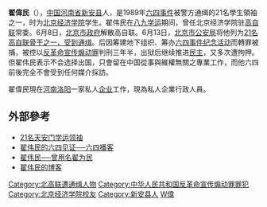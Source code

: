 {{wikisource|北京市公安局搜捕“高自联”在逃分子通缉令}}
'''翟偉民'''（{{bd|1968年|catIdx=M}}），[[中华人民共和国|中国]][[河南省|河南省]][[新安县|新安县]]人，是1989年[[六四事件|六四事件]]被警方通缉的21名學生領袖之一，时为[[首都经济贸易大学|北京经济学院]]学生。翟伟民在[[六四事件|八九学运]]期间，曾任北京经济学院驻[[北京高校学生自治联合会|高自联]]常委。6月8日，[[北京市人民政府|北京市政府]]解散高自联。6月13日，[[北京市公安局|北京市公安局]]将他列为[[六四事件期間的持不同政見者#正式发布|21名高自联骨干之一，受到通缉]]。后因筹建地下组织、筹办[[六四事件纪念活动|六四事件纪念活动]]而轉罪被捕，被控以[[反革命宣傳煽動|反革命宣传煽动罪]]判刑三年半，出狱后继续推进[[民主|民主]]，又多次遭拘押。但翟伟民表示不会选择出国，只會留在中国從事與維權無關之專業工作，而他六四前後完全不會受到任何媒介採訪。

翟偉民現在[[河南省|河南]][[洛阳市|洛阳]]一家私人[[企业|企业]]工作，現為私人企業行政人員。

==外部參考==
* [https://web.archive.org/web/20110715230633/http://hefei.usc.edu/shwdetail.asp?zID=1703 21名天安门学运领袖]
* [http://www.64memo.com/disp.aspx?Id=16073&m=60 翟伟民的六四见证──六四播客]
* [http://www.64memo.com/disp.aspx?Id=14610 翟伟民──曾用名翟为民]
* [http://blog.sina.com.cn/s/article_wap_1627720214_1.html 翟伟民的博客]

{{六四事件}}
[[Category:北高联遭通缉人物|Category:北高联遭通缉人物]]
[[Category:中华人民共和国反革命宣传煽动罪罪犯|Category:中华人民共和国反革命宣传煽动罪罪犯]]
[[Category:北京经济学院校友|Category:北京经济学院校友]]
[[Category:新安县人|Category:新安县人]]
[[Category:翟姓|W偉]]